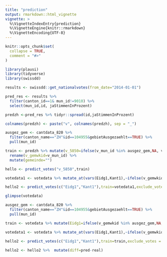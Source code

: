 ```yaml
---
title: "prediction"
output: rmarkdown::html_vignette
vignette: >
  %\VignetteIndexEntry{prediction}
  %\VignetteEngine{knitr::rmarkdown}
  %\VignetteEncoding{UTF-8}
---
```


```r
knitr::opts_chunk$set(
  collapse = TRUE,
  comment = "#>"
)
```

```r
library(plausi)
library(tidyverse)
library(swissdd)

results <- swissdd::get_nationalvotes(from_date="2014-01-01")

pred_res <- results %>%
  filter(canton_id==1& mun_id!=9010) %>% 
  select(mun_id,id, jaStimmenInProzent)

predzh <-pred_res %>% tidyr::spread(id,jaStimmenInProzent)

colnames(predzh) <- paste("v", colnames(predzh), sep = "_")

ausgez_gem <- cantdata_820 %>% 
  filter(canton_name=="ZH"&id==104955&gebietAusgezaehlt==TRUE) %>%
  pull(mun_id)

train <- predzh %>% mutate(v_5850=ifelse(v_mun_id %in% ausgez_gem,NA, v_5850)) %>% 
  rename(v_gemwkid=v_mun_id) %>% 
  mutate(gemeinde="")

hello <- predict_votes("v_5850",train)

votedata1 <- votedata %>% mutate_at(vars(Eidg1,Kant1),~ifelse(v_gemwkid %in% ausgez_gem,NA, .x))

hello2 <- predict_votes(c("Eidg1","Kant1"),train=votedata1,exclude_votes = TRUE)

glimpse(votedata)

```

```r


ausgez_gem <- cantdata_820 %>% 
  filter(canton_name=="ZH"&id==104955&gebietAusgezaehlt==TRUE) %>%
  pull(mun_id)

train <- votedata %>% mutate(Eidg1=ifelse(v_gemwkid %in% ausgez_gem,NA, Eidg1))

votedata1 <- votedata %>% mutate_at(vars(Eidg1,Kant1),~ifelse(v_gemwkid %in% ausgez_gem,NA, .x))

hello2 <- predict_votes(c("Eidg1","Kant1"),train=train,exclude_votes = TRUE) 
  
hello2 <- hello2 %>%  mutate(diff=pred-real)





```

